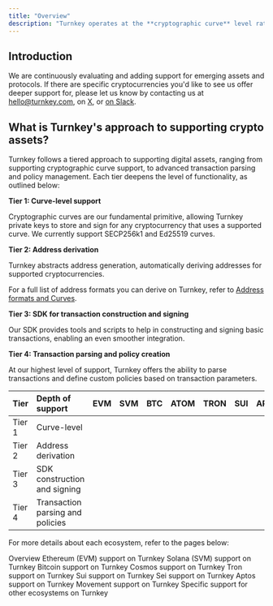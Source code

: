 ```yaml
---
title: "Overview"
description: "Turnkey operates at the **cryptographic curve** level rather that specific assets. As a result Turnkey is asset agnostic and can be used with any type of asset as long as we support the underlying curve."
---
```


## Introduction

We are continuously evaluating and adding support for emerging assets and protocols. If there are specific cryptocurrencies you'd like to see us offer deeper support for, please let us know by contacting us at [hello@turnkey.com](mailto:hello@turnkey.com), on [X](https://x.com/turnkeyhq/), or [on Slack](https://join.slack.com/t/clubturnkey/shared_invite/zt-31v4yhgw6-PwBzyNsWCCBTk2xft3EoHQ).

## What is Turnkey's approach to supporting crypto assets?

Turnkey follows a tiered approach to supporting digital assets, ranging from supporting cryptographic curve support, to advanced transaction parsing and policy management. Each tier deepens the level of functionality, as outlined below:

**Tier 1: Curve-level support**

Cryptographic curves are our fundamental primitive, allowing Turnkey private keys to store and sign for any cryptocurrency that uses a supported curve. We currently support SECP256k1 and Ed25519 curves.

**Tier 2: Address derivation**

Turnkey abstracts address generation, automatically deriving addresses for supported cryptocurrencies.

For a full list of address formats you can derive on Turnkey, refer to [Address formats and Curves](/concepts/wallets).

**Tier 3: SDK for transaction construction and signing**

Our SDK provides tools and scripts to help in constructing and signing basic transactions, enabling an even smoother integration.

**Tier 4: Transaction parsing and policy creation**

At our highest level of support, Turnkey offers the ability to parse transactions and define custom policies based on transaction parameters.

| Tier   | Depth of support                 | EVM                                           | SVM                                           | BTC                                           | ATOM                                          | TRON                                          | SUI                                           | APT                                           | MOVE                                          | TON                                           | XRP                                           | SEI                                           | FLARE                                         |
| ------ | :------------------------------- | --------------------------------------------- | --------------------------------------------- | --------------------------------------------- | --------------------------------------------- | --------------------------------------------- | --------------------------------------------- | --------------------------------------------- | --------------------------------------------- | --------------------------------------------- | --------------------------------------------- | --------------------------------------------- | --------------------------------------------- |
| Tier 1 | Curve-level                      | <Icon icon="square-check" iconType="solid" /> | <Icon icon="square-check" iconType="solid" /> | <Icon icon="square-check" iconType="solid" /> | <Icon icon="square-check" iconType="solid" /> | <Icon icon="square-check" iconType="solid" /> | <Icon icon="square-check" iconType="solid" /> | <Icon icon="square-check" iconType="solid" /> | <Icon icon="square-check" iconType="solid" /> | <Icon icon="square-check" iconType="solid" /> | <Icon icon="square-check" iconType="solid" /> | <Icon icon="square-check" iconType="solid" /> | <Icon icon="square-check" iconType="solid" /> |
| Tier 2 | Address derivation               | <Icon icon="square-check" iconType="solid" /> | <Icon icon="square-check" iconType="solid" /> | <Icon icon="square-check" iconType="solid" /> | <Icon icon="square-check" iconType="solid" /> | <Icon icon="square-check" iconType="solid" /> | <Icon icon="square-check" iconType="solid" /> | <Icon icon="square-check" iconType="solid" /> | <Icon icon="square-check" iconType="solid" /> | <Icon icon="square-check" iconType="solid" /> | <Icon icon="square-check" iconType="solid" /> | <Icon icon="square-check" iconType="solid" /> | <Icon icon="square-check" iconType="solid" /> |
| Tier 3 | SDK construction and signing     | <Icon icon="square-check" iconType="solid" /> | <Icon icon="square-check" iconType="solid" /> |                                               |                                               |                                               |                                               |                                               |                                               |                                               |                                               |                                               | <Icon icon="square-check" iconType="solid" /> |
| Tier 4 | Transaction parsing and policies | <Icon icon="square-check" iconType="solid" /> | <Icon icon="square-check" iconType="solid" /> |                                               |                                               |                                               |                                               |                                               |                                               |                                               |                                               |                                               | <Icon icon="square-check" iconType="solid" /> |

For more details about each ecosystem, refer to the pages below:

<CardGroup cols="2">
  <Card
    title="Overview"
    icon="file-lines"
    iconType="solid"
    horizontal
    href="/networks/framework"
  >
    Overview
  </Card>
  <Card
    title="Ethereum (EVM)"
    icon="file-lines"
    iconType="solid"
    horizontal
    href="/networks/ethereum"
  >
    Ethereum (EVM) support on Turnkey
  </Card>
  <Card
    title="Solana (SVM)"
    icon="file-lines"
    iconType="solid"
    horizontal
    href="/networks/solana"
  >
    Solana (SVM) support on Turnkey
  </Card>
  <Card
    title="Bitcoin"
    icon="file-lines"
    iconType="solid"
    horizontal
    href="/networks/bitcoin"
  >
    Bitcoin support on Turnkey
  </Card>
  <Card
    title="Cosmos"
    icon="file-lines"
    iconType="solid"
    horizontal
    href="/networks/cosmos"
  >
    Cosmos support on Turnkey
  </Card>
  <Card
    title="Tron"
    icon="file-lines"
    iconType="solid"
    horizontal
    href="/networks/tron"
  >
    Tron support on Turnkey
  </Card>
  <Card
    title="Sui"
    icon="file-lines"
    iconType="solid"
    horizontal
    href="/networks/sui"
  >
    Sui support on Turnkey
  </Card>
  <Card
    title="Sei"
    icon="file-lines"
    iconType="solid"
    horizontal
    href="/networks/sei"
  >
    Sei support on Turnkey
  </Card>
  <Card
    title="Aptos"
    icon="file-lines"
    iconType="solid"
    horizontal
    href="/networks/aptos"
  >
    Aptos support on Turnkey
  </Card>
  <Card
    title="Movement"
    icon="file-lines"
    iconType="solid"
    horizontal
    href="/networks/movement"
  >
    Movement support on Turnkey
  </Card>
  <Card
    title="Others"
    icon="file-lines"
    iconType="solid"
    horizontal
    href="/networks/others"
  >
    Specific support for other ecosystems on Turnkey
  </Card>
</CardGroup>
